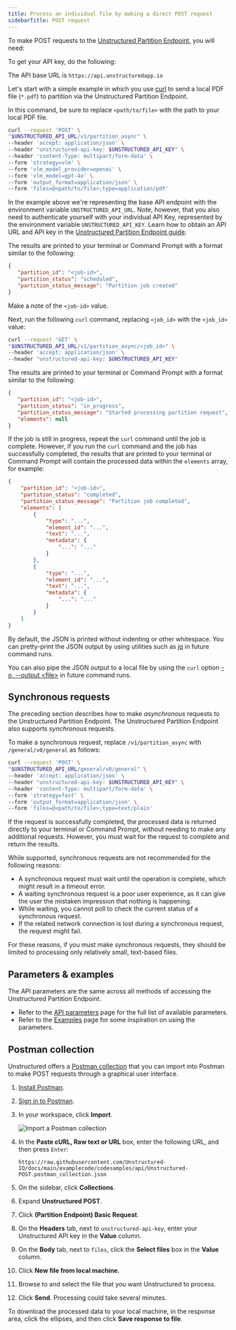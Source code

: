 ```yaml
---
title: Process an individual file by making a direct POST request
sidebarTitle: POST request
---
```


To make POST requests to the [Unstructured Partition Endpoint](/api-reference/partition/overview), you will need:


<SharedAPIKeyURL />

To get your API key, do the following:


<GetStartedSimpleAPIOnly/>

The API base URL is `https://api.unstructuredapp.io`

Let's start with a simple example in which you use [curl](https://curl.se/) to send a local PDF file (`*.pdf`) to partition via the Unstructured Partition Endpoint.

In this command, be sure to replace `<path/to/file>` with the path to your local PDF file.

```bash
curl --request 'POST' \
"$UNSTRUCTURED_API_URL/v1/partition_async" \
--header 'accept: application/json' \
--header "unstructured-api-key: $UNSTRUCTURED_API_KEY" \
--header 'content-Type: multipart/form-data' \
--form 'strategy=vlm' \
--form 'vlm_model_provider=openai' \
--form 'vlm_model=gpt-4o' \
--form 'output_format=application/json' \
--form 'files=@<path/to/file>;type=application/pdf'
```

In the example above we're representing the base API endpoint with the environment variable `UNSTRUCTURED_API_URL`. Note, however, that you also need to authenticate yourself with
your individual API Key, represented by the environment variable `UNSTRUCTURED_API_KEY`. Learn how to obtain an API URL and API key in the [Unstructured Partition Endpoint guide](/api-reference/partition/overview).

The results are printed to your terminal or Command Prompt with a format similar to the following:

```json
{
   "partition_id": "<job-id>",
   "partition_status": "scheduled",
   "partition_status_message": "Partition job created"
}
```

Make a note of the `<job-id>` value.

Next, run the following `curl` command, replacing `<job_id>` with the `<job_id>` value:

```bash
curl --request 'GET' \
"$UNSTRUCTURED_API_URL/v1/partition_async/<job_id>" \
--header 'accept: application/json' \
--header "unstructured-api-key: $UNSTRUCTURED_API_KEY"
```

The results are printed to your terminal or Command Prompt with a format similar to the following:

```json
{
   "partition_id": "<job-id>",
   "partition_status": "in_progress",
   "partition_status_message": "Started processing partition request",
   "elements": null
}
```

If the job is still in progress, repeat the `curl` command until the job is complete. However, if you run the `curl` command 
and the job has successfully completed, the results that are printed to your terminal or Command Prompt will contain the processed data within the 
`elements` array, for example:

```json
{
    "partition_id": "<job-id>",
    "partition_status": "completed",
    "partition_status_message": "Partition job completed",
    "elements": [
        {
            "type": "...",
            "element_id": "...",
            "text": "...",
            "metadata": {
                "...": "..."
            }
        },
        {
            "type": "...",
            "element_id": "...",
            "text": "...",
            "metadata": {
                "...": "..."
            }
        }
    ]   
}
```

By default, the JSON is printed without indenting or other whitespace. You can pretty-print the JSON output by using utilities such as [jq](https://jqlang.org/tutorial/) in future command runs. 

You can also pipe the JSON output to a local file by using the `curl` option [-o, --output \<file\>](https://curl.se/docs/manpage.html#-o) in future command runs.

## Synchronous requests

The preceding section describes how to make _asynchronous_ requests to the Unstructured Partition Endpoint. 
The Unstructured Partition Endpoint also supports _synchronous_ requests. 

To make a synchronous request, replace `/v1/partition_async` with `/general/v0/general` as follows:

```bash
curl --request 'POST' \
"$UNSTRUCTURED_API_URL/general/v0/general" \
--header 'accept: application/json' \
--header "unstructured-api-key: $UNSTRUCTURED_API_KEY" \
--header 'content-Type: multipart/form-data' \
--form 'strategy=fast' \
--form 'output_format=application/json' \
--form 'files=@<path/to/file>;type=text/plain'
```

If the request is successfully completed, the processed data is returned directly to your terminal or Command Prompt, without needing to make any 
additional requests. However, you must wait for the request to complete and return the results. 

While supported, synchronous requests are not recommended for the following reasons: 

- A synchronous request must wait until the operation is complete, which might result in a timeout error.
- A waiting synchronous request is a poor user experience, as it can give the user the mistaken impression that nothing is happening.
- While waiting, you cannot poll to check the current status of a synchronous request.
- If the related network connection is lost during a synchronous request, the request might fail.

For these reasons, if you must make synchronous requests, they should be limited to processing only relatively small, text-based files.

## Parameters & examples

The API parameters are the same across all methods of accessing the Unstructured Partition Endpoint.

* Refer to the [API parameters](/api-reference/partition/api-parameters) page for the full list of available parameters.
* Refer to the [Examples](/api-reference/partition/examples) page for some inspiration on using the parameters.

[//]: # (TODO: when we have the concepts page shared across products, link it from here for the users to learn about partition strategies, chunking strategies and other important shared concepts)

## Postman collection

Unstructured offers a [Postman collection](https://learning.postman.com/docs/collections/collections-overview/) that you can import into Postman to make POST requests through a graphical user interface.

1. [Install Postman](https://learning.postman.com/docs/getting-started/installation/installation-and-updates/).
2. [Sign in to Postman](https://learning.postman.com/docs/getting-started/installation/postman-account/#signing-in-to-postman).
3. In your workspace, click **Import**.

   ![Import a Postman collection](/img/api/post/import.png)

4. In the **Paste cURL, Raw text or URL** box, enter the following URL, and then press `Enter`:

   ```
   https://raw.githubusercontent.com/Unstructured-IO/docs/main/examplecode/codesamples/api/Unstructured-POST.postman_collection.json
   ```

5. On the sidebar, click **Collections**.
6. Expand **Unstructured POST**.
7. Click **(Partition Endpoint) Basic Request**.
8. On the **Headers** tab, next to `unstructured-api-key`, enter your Unstructured API key in the **Value** column.
9. On the **Body** tab, next to `files`, click the **Select files** box in the **Value** column.
10. Click **New file from local machine**.
11. Browse to and select the file that you want Unstructured to process. 
12. Click **Send**. Processing could take several minutes.

To download the processed data to your local machine, in the response area, click the ellipses, and then click **Save response to file**.